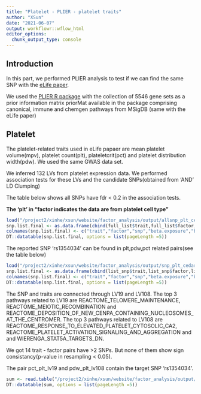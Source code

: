 ```yaml
---
title: "Platelet - PLIER - platelet traits"
author: "XSun"
date: "2021-06-07"
output: workflowr::wflow_html
editor_options:
  chunk_output_type: console
---
```


## **Introduction**

In this part, we performed PLIER analysis to test if we can find the same SNP with the [eLife paper](https://elifesciences.org/articles/58705#s4). 

We used the [PLIER R package](https://github.com/wgmao/PLIER) with the collection of 5546 gene sets as a prior information matrix priorMat available in the package comprising canonical, immune and chemgen pathways from MSigDB (same with the eLife paper)

## **Platelet**

The platelet-related traits used in eLife papaer are mean platelet volume(mpv), platelet count(plt), plateletcrit(pct) and platelet distribution width(pdw). We used the same GWAS data set.

We inferred 132 LVs from platelet expression data. We performed association tests for these LVs and the candidate SNPs(obtained from 'AND' LD Clumping)

The table below shows all SNPs have fdr < 0.2 in the association tests. 


**The 'plt' in "factor indicates the data are from platelet cell type"**

```r
load("/project2/xinhe/xsun/website/factor_analysis/output/allsnp_plt_cedar.rdata")
snp.list.final <- as.data.frame(cbind(full_list$trait,full_list$factor,full_list$SNP,full_list$beta.exposure,full_list$beta.outcome,full_list$pval.exposure,full_list$pval.outcome,full_list$fdr,full_list$chr,full_list$bp))
colnames(snp.list.final) <- c("trait","factor","snp","beta.exposure","beta.outcome","pval.exposure","pval.outcome","fdr.exposure","chr","bp_build37")
DT::datatable(snp.list.final, options = list(pageLength =5))
```

The reported SNP 'rs1354034' can be found in plt,pdw,pct related pairs(see the table below)

```r
load("/project2/xinhe/xsun/website/factor_analysis/output/snp_plt_cedar.rdata")
snp.list.final <- as.data.frame(cbind(list_snp$trait,list_snp$factor,list_snp$SNP,list_snp$beta.exposure,list_snp$beta.outcome,list_snp$pval.exposure,list_snp$pval.outcome,list_snp$fdr,list_snp$chr,list_snp$bp))
colnames(snp.list.final) <- c("trait","factor","snp","beta.exposure","beta.outcome","pval.exposure","pval.outcome","fdr.exposure","chr","bp_build37")
DT::datatable(snp.list.final, options = list(pageLength =5))
```

The SNP and traits are connected through LV19 and LV108. The top 3 pathways related to LV19 are REACTOME_TELOMERE_MAINTENANCE, REACTOME_MEIOTIC_RECOMBINATION and REACTOME_DEPOSITION_OF_NEW_CENPA_CONTAINING_NUCLEOSOMES_AT_THE_CENTROMER. The top 3 pathways related to LV108 are REACTOME_RESPONSE_TO_ELEVATED_PLATELET_CYTOSOLIC_CA2, REACTOME_PLATELET_ACTIVATION_SIGNALING_AND_AGGREGATION and and WIERENGA_STAT5A_TARGETS_DN.

We got 14 trait - factor pairs have >2 SNPs. But none of them show sign consistancy(p-value in resampling < 0.05). 

The pair pct_plt_lv19 and pdw_plt_lv108 contain the target SNP 'rs1354034'.

```r
sum <- read.table("/project2/xinhe/xsun/website/factor_analysis/output/simple_sum_plier_cedar_plt.txt", header = T)
DT::datatable(sum, options = list(pageLength =5))
```

